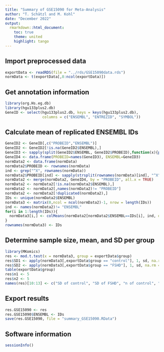 ```yaml
---
title: "Summary of GSE15090 for Meta-Analysis"
author: "T. Schätzl and M. Kohl"
date: "December 2022"
output:
  rmarkdown::html_document:
    toc: true
    theme: united
    highlight: tango
---
```



## Import preprocessed data

```r
exportData <- readRDS(file = "../rds/GSE15090data.rds")
normData <- t(exportData[,8:ncol(exportData)])
```


## Get annotation information

```r
library(org.Hs.eg.db)
library(hgu133plus2.db)
GeneID <- select(hgu133plus2.db, keys = keys(hgu133plus2.db), 
                 columns = c("ENSEMBL", "ENTREZID", "SYMBOL"))
```


## Calculate mean of replicated ENSEMBL IDs

```r
GeneID2 <- GeneID[,c("PROBEID","ENSEMBL")]
GeneID2 <- GeneID2[!is.na(GeneID2$ENSEMBL),]
GeneID3 <- sapply(split(GeneID2$ENSEMBL, GeneID2$PROBEID),function(x){paste(sort(x),collapse = " | ")})
GeneID4 <- data.frame(PROBEID=names(GeneID3), ENSEMBL=GeneID3)
normData2 <- data.frame(normData)
normData2$PROBEID <- rownames(normData)
ind <- grep("^X", rownames(normData))
normData2$PROBEID[ind] <- sapply(strsplit(rownames(normData)[ind], "^X"), "[", 2)
normData2 <- merge(normData2, GeneID4, by = "PROBEID", all.x = TRUE)
normData2 <- normData2[!is.na(normData2$ENSEMBL),]
normData2 <- normData2[,names(normData2)!= "PROBEID"]
normData2 <- normData2[!duplicated(normData2),]
IDs <- unique(normData2$ENSEMBL)
normData3 <- matrix(0,ncol = ncol(normData2)-1, nrow = length(IDs))
ind <- names(normData2)!= "ENSEMBL"
for(i in 1:length(IDs)){
  normData3[i,] <- colMeans(normData2[normData2$ENSEMBL==IDs[i], ind, drop = FALSE], na.rm = TRUE)
}
rownames(normData3) <- IDs
```


## Determine sample size, mean, and SD per group

```r
library(MKomics)
res <- mod.t.test(x = normData3, group = exportData$group)
res$SD1 <- apply(normData3[,exportData$group == "control"], 1, sd, na.rm = TRUE)
res$SD2 <- apply(normData3[,exportData$group == "FSHD"], 1, sd, na.rm = TRUE)
table(exportData$group)
res$n1 <- 5
res$n2 <- 5
names(res)[10:13] <- c("SD of control", "SD of FSHD", "n of control", "n of FSHD")
```


## Export results

```r
res.GSE15090 <- res
res.GSE15090$ENSEMBL <- IDs
save(res.GSE15090, file = "summary_GSE15090.RData")
```


## Software information

```r
sessionInfo()
```

